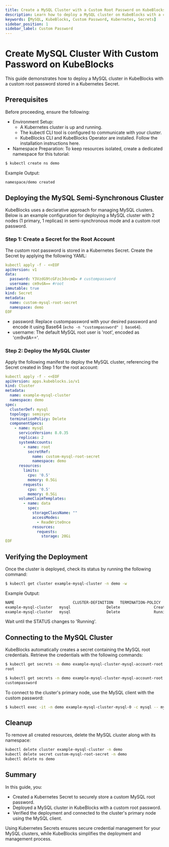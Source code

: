 ```yaml
---
title: Create a MySQL Cluster with a Custom Root Password on KubeBlocks
description: Learn how to deploy a MySQL cluster on KubeBlocks with a custom root password securely configured using Kubernetes Secrets.
keywords: [MySQL, KubeBlocks, Custom Password, Kubernetes, Secrets]
sidebar_position: 1
sidebar_label: Custom Password
---
```


# Create MySQL Cluster With Custom Password on KubeBlocks

This guide demonstrates how to deploy a MySQL cluster in KubeBlocks with a custom root password stored in a Kubernetes Secret.

## Prerequisites

Before proceeding, ensure the following:
- Environment Setup:
    - A Kubernetes cluster is up and running.
    - The kubectl CLI tool is configured to communicate with your cluster.
    - KubeBlocks CLI and KubeBlocks Operator are installed. Follow the installation instructions here.
- Namespace Preparation: To keep resources isolated, create a dedicated namespace for this tutorial:

```bash
$ kubectl create ns demo
```
Example Output:
```bash
namespace/demo created
```

## Deploying the MySQL Semi-Synchronous Cluster

KubeBlocks uses a declarative approach for managing MySQL clusters. Below is an example configuration for deploying a MySQL cluster with 2 nodes (1 primary, 1 replicas) in semi-synchronous mode and a custom root password.

### Step 1: Create a Secret for the Root Account

The custom root password is stored in a Kubernetes Secret. Create the Secret by applying the following YAML:

```yaml
kubectl apply -f - <<EOF
apiVersion: v1
data:
  password: Y3VzdG9tcGFzc3dvcmQ= # custompassword
  username: cm9vdA== #root
immutable: true
kind: Secret
metadata:
  name: custom-mysql-root-secret
  namespace: demo
EOF
```
- password: Replace custompassword with your desired password and encode it using Base64 (`echo -n "custompassword" | base64`).
- username: The default MySQL root user is 'root', encoded as 'cm9vdA=='.


### Step 2: Deploy the MySQL Cluster

Apply the following manifest to deploy the MySQL cluster, referencing the Secret created in Step 1 for the root account:
```yaml
kubectl apply -f - <<EOF
apiVersion: apps.kubeblocks.io/v1
kind: Cluster
metadata:
  name: example-mysql-cluster
  namespace: demo
spec:
  clusterDef: mysql
  topology: semisync
  terminationPolicy: Delete
  componentSpecs:
    - name: mysql
      serviceVersion: 8.0.35
      replicas: 2
      systemAccounts:
        - name: root
          secretRef: 
            name: custom-mysql-root-secret
            namespace: demo
      resources:
        limits:
          cpu: '0.5'
          memory: 0.5Gi
        requests:
          cpu: '0.5'
          memory: 0.5Gi
      volumeClaimTemplates:
        - name: data
          spec:
            storageClassName: ""
            accessModes:
              - ReadWriteOnce
            resources:
              requests:
                storage: 20Gi
EOF
```

## Verifying the Deployment

Once the cluster is deployed, check its status by running the following command:

```bash
$ kubectl get cluster example-mysql-cluster -n demo -w
```
Example Output:
```bash
NAME                          CLUSTER-DEFINITION   TERMINATION-POLICY   STATUS     AGE
example-mysql-cluster   mysql                Delete               Creating   19s
example-mysql-cluster   mysql                Delete               Running    1m
```
Wait until the STATUS changes to 'Running'.

## Connecting to the MySQL Cluster
KubeBlocks automatically creates a secret containing the MySQL root credentials. Retrieve the credentials with the following commands:

```bash
$ kubectl get secrets -n demo example-mysql-cluster-mysql-account-root -o jsonpath='{.data.username}' | base64 -d
root

$ kubectl get secrets -n demo example-mysql-cluster-mysql-account-root -o jsonpath='{.data.password}' | base64 -d
custompassword
```

To connect to the cluster's primary node, use the MySQL client with the custom password:
```bash
$ kubectl exec -it -n demo example-mysql-cluster-mysql-0 -c mysql -- mysql -h example-mysql-cluster-mysql.demo.svc.cluster.local -uroot -pcustompassword
```

## Cleanup
To remove all created resources, delete the MySQL cluster along with its namespace:

```bash
kubectl delete cluster example-mysql-cluster -n demo
kubectl delete secret custom-mysql-root-secret -n demo
kubectl delete ns demo
```

## Summary
In this guide, you:
- Created a Kubernetes Secret to securely store a custom MySQL root password.
- Deployed a MySQL cluster in KubeBlocks with a custom root password.
- Verified the deployment and connected to the cluster's primary node using the MySQL client.

Using Kubernetes Secrets ensures secure credential management for your MySQL clusters, while KubeBlocks simplifies the deployment and management process.